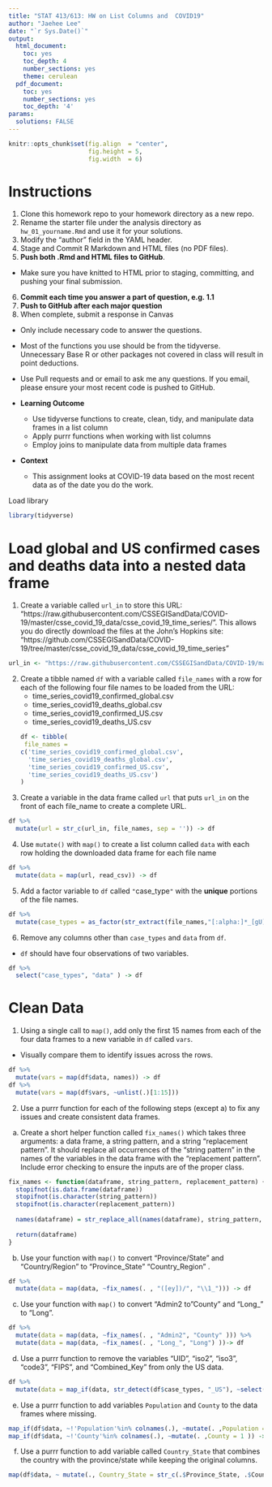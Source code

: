 ```yaml
---
title: "STAT 413/613: HW on List Columns and  COVID19"
author: "Jaehee Lee"
date: "`r Sys.Date()`"
output:
  html_document:
    toc: yes
    toc_depth: 4
    number_sections: yes
    theme: cerulean
  pdf_document:
    toc: yes
    number_sections: yes
    toc_depth: '4'
params:
  solutions: FALSE
---
```


```r
knitr::opts_chunk$set(fig.align  = "center",
                      fig.height = 5, 
                      fig.width  = 6)
```

# Instructions {-}
1. Clone this homework repo to your homework directory as a new repo.
2. Rename the starter file under the analysis directory as `hw_01_yourname.Rmd` and use it for your solutions.   
3. Modify the "author" field in the YAML header.  
4. Stage and Commit R Markdown and HTML files (no PDF files).   
5. **Push both .Rmd and HTML files to GitHub**.   
- Make sure you have knitted to HTML prior to staging, committing, and pushing your final submission.  
6. **Commit each time you answer a part of question, e.g. 1.1**   
7. **Push to GitHub after each major question**   
8. When complete, submit a response in Canvas   
    
- Only include necessary code to answer the questions.
- Most of the functions you use should be from the tidyverse. Unnecessary Base R or other packages not covered in class will result in point deductions.
- Use Pull requests and or email to ask me any questions. If you email, please ensure your most recent code is pushed to GitHub.  

- **Learning Outcome**
  + Use tidyverse functions to create, clean, tidy, and manipulate data frames in a list column
  + Apply purrr functions when working with list columns
  + Employ joins to manipulate data from multiple data frames  

- **Context** 
  + This assignment looks at COVID-19 data based on the most recent data as of the date you do the work.

Load library
```r
library(tidyverse)
```


# Load global and US confirmed cases and deaths data into a nested data frame
1. Create a variable called `url_in` to store this URL: "https://raw.githubusercontent.com/CSSEGISandData/COVID-19/master/csse_covid_19_data/csse_covid_19_time_series/". This allows you do directly download the files at the John's Hopkins site:  "https://github.com/CSSEGISandData/COVID-19/tree/master/csse_covid_19_data/csse_covid_19_time_series"
```r
url_in <- "https://raw.githubusercontent.com/CSSEGISandData/COVID-19/master/csse_covid_19_data/csse_covid_19_time_series/"
```

2. Create a tibble named `df` with a variable called `file_names` with a row for each of the following four file names to be loaded from the URL:
    + time_series_covid19_confirmed_global.csv
    + time_series_covid19_deaths_global.csv
    + time_series_covid19_confirmed_US.csv
    + time_series_covid19_deaths_US.csv
```r
df <- tibble(
 file_names = 
   c('time_series_covid19_confirmed_global.csv', 
  'time_series_covid19_deaths_global.csv',
  'time_series_covid19_confirmed_US.csv',
  'time_series_covid19_deaths_US.csv')
)
```

3. Create a variable in the data frame called `url` that puts `url_in` on the front of each file_name to create a complete URL.
```r
df %>%  
  mutate(url = str_c(url_in, file_names, sep = '')) -> df
```

4. Use `mutate()` with `map()` to create a list column called `data` with each row holding the downloaded data frame for each file name

```r
df %>%
  mutate(data = map(url, read_csv)) -> df
```
5. Add a factor variable to `df` called `"`case_type`"` with the **unique** portions of the file names.
```r
df %>%  
  mutate(case_types = as_factor(str_extract(file_names,"[:alpha:]*_[gU][:alpha:]*"))) -> df
```
6. Remove any columns other than `case_types` and `data` from `df`.
- `df` should have four observations of two variables.
```r
df %>%  
  select("case_types", "data" ) -> df
```

# Clean Data  
1. Using a single call to `map()`, add only the first 15 names from each of the four data frames to a new variable in `df` called `vars`.
 - Visually compare them to identify issues across the rows.
```r
df %>%  
  mutate(vars = map(df$data, names)) -> df
df %>% 
  mutate(vars = map(df$vars, ~unlist(.)[1:15]))
```
2. Use a purrr function for each of the following steps (except a) to fix any issues and create consistent data frames.  
a. Create a short helper function called `fix_names()` which takes three arguments: a data frame, a string pattern, and a string "replacement pattern". It should replace all occurrences of the "string pattern" in the names of the variables in the data frame with the "replacement pattern". Include error checking to ensure the inputs are of the proper class.
```r
fix_names <- function(dataframe, string_pattern, replacement_pattern) {
  stopifnot(is.data.frame(dataframe))
  stopifnot(is.character(string_pattern))
  stopifnot(is.character(replacement_pattern))
  
  names(dataframe) = str_replace_all(names(dataframe), string_pattern, replacement_pattern)
  
  return(dataframe)
}
```

b. Use your function with `map()` to convert "Province/State" and "Country/Region" to "Province_State" "Country_Region" .
```r
df %>%  
  mutate(data = map(data, ~fix_names(. , "([ey])/", "\\1_"))) -> df
```


c. Use your function with `map()` to convert "Admin2 to "County" and "Long_" to "Long".
```r
df %>%  
  mutate(data = map(data, ~fix_names(. , "Admin2", "County" ))) %>%  
  mutate(data = map(data, ~fix_names(. , "Long_", "Long") ))-> df
```

d. Use a purrr function to remove the variables "UID", "iso2", "iso3", "code3", "FIPS", and "Combined_Key" from only the US data.
```r
df %>%  
  mutate(data = map_if(data, str_detect(df$case_types, "_US"), ~select(.,-c("UID", "iso2", "iso3", "code3", "FIPS", "Combined_Key")))) -> df
```

e. Use a purrr function to add variables `Population` and `County` to the data frames where missing.
```r
map_if(df$data, ~!'Population'%in% colnames(.), ~mutate(. ,Population = 1 )) -> df$data
map_if(df$data, ~!'County'%in% colnames(.), ~mutate(. ,County = 1 )) -> df$data

```
 
 f. Use a purrr function to add variable called `Country_State` that combines the country with the province/state while keeping the original columns.
```r
map(df$data, ~ mutate(., Country_State = str_c(.$Province_State, .$Country_Region, sep = "_"))) -> df$data
```


